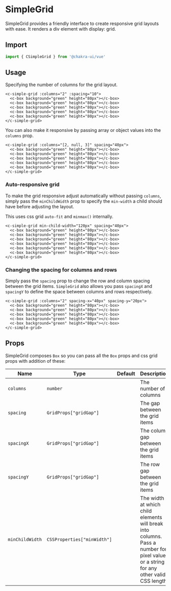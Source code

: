 
<SEO
  title="SimpleGrid"
  description="SimpleGrid provides a friendly interface to create responsive grid layouts with ease. It renders a div element with display: grid."
/>

# SimpleGrid

SimpleGrid provides a friendly interface to create responsive grid layouts with ease. It renders a div element with display: grid.

<carbon-ad />

## Import

```js
import { CSimpleGrid } from '@chakra-ui/vue'
```

## Usage

Specifying the number of columns for the grid layout.

```vue live=true
<c-simple-grid :columns="2" :spacing="10">
  <c-box background="green" height="80px"></c-box>
  <c-box background="green" height="80px"></c-box>
  <c-box background="green" height="80px"></c-box>
  <c-box background="green" height="80px"></c-box>
  <c-box background="green" height="80px"></c-box>
</c-simple-grid>
```

You can also make it responsive by passing array or object values into the
`columns` prop.

```vue live=true
<c-simple-grid :columns="[2, null, 3]" spacing="40px">
  <c-box background="green" height="80px"></c-box>
  <c-box background="green" height="80px"></c-box>
  <c-box background="green" height="80px"></c-box>
  <c-box background="green" height="80px"></c-box>
  <c-box background="green" height="80px"></c-box>
</c-simple-grid>
```

### Auto-responsive grid

To make the grid responsive adjust automatically without passing `columns`,
simply pass the `minChildWidth` prop to specify the `min-width` a child should
have before adjusting the layout.

This uses css grid `auto-fit` and `minmax()` internally.

```vue live=true
<c-simple-grid min-child-width="120px" spacing="40px">
  <c-box background="green" height="80px"></c-box>
  <c-box background="green" height="80px"></c-box>
  <c-box background="green" height="80px"></c-box>
  <c-box background="green" height="80px"></c-box>
  <c-box background="green" height="80px"></c-box>
  <c-box background="green" height="80px"></c-box>
</c-simple-grid>
```

### Changing the spacing for columns and rows

Simply pass the `spacing` prop to change the row and column spacing between the
grid items. `SimpleGrid` also allows you pass `spacingX` and `spacingY` to
define the space between columns and rows respectively.

```vue live=true
<c-simple-grid :columns="2" spacing-x="40px" spacing-y="20px">
  <c-box background="green" height="80px"></c-box>
  <c-box background="green" height="80px"></c-box>
  <c-box background="green" height="80px"></c-box>
  <c-box background="green" height="80px"></c-box>
  <c-box background="green" height="80px"></c-box>
</c-simple-grid>
```

## Props

SimpleGrid composes `Box` so you can pass all the `Box` props and css grid props
with addition of these:

| Name            | Type                        | Default | Description                                                                                                                           |
| --------------- | --------------------------- | ------- | ------------------------------------------------------------------------------------------------------------------------------------- |
| `columns`       | `number`                    |         | The number of columns                                                                                                                 |
| `spacing`       | `GridProps["gridGap"]`      |         | The gap between the grid items                                                                                                        |
| `spacingX`      | `GridProps["gridGap"]`      |         | The column gap between the grid items                                                                                                 |
| `spacingY`      | `GridProps["gridGap"]`      |         | The row gap between the grid items                                                                                                    |
| `minChildWidth` | `CSSProperties["minWidth"]` |         | The width at which child elements will break into columns. Pass a number for pixel values or a string for any other valid CSS length. |
